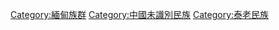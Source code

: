 [[Category:緬甸族群|Category:緬甸族群]]
[[Category:中國未識別民族|Category:中國未識別民族]]
[[Category:泰老民族|Category:泰老民族]]